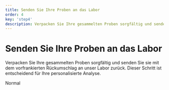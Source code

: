 ```yaml
---
title: Senden Sie Ihre Proben an das Labor
order: 4
key: 'step4'
description: Verpacken Sie Ihre gesammelten Proben sorgfältig und senden Sie sie mit dem vorfrankierten Rückumschlag an unser Labor zurück. Dieser Schritt ist entscheidend für Ihre personalisierte Analyse.
---
```


# Senden Sie Ihre Proben an das Labor

Verpacken Sie Ihre gesammelten Proben sorgfältig und senden Sie sie mit dem vorfrankierten Rückumschlag an unser Labor zurück. Dieser Schritt ist entscheidend für Ihre personalisierte Analyse.

<userStyle>Normal</userStyle>
